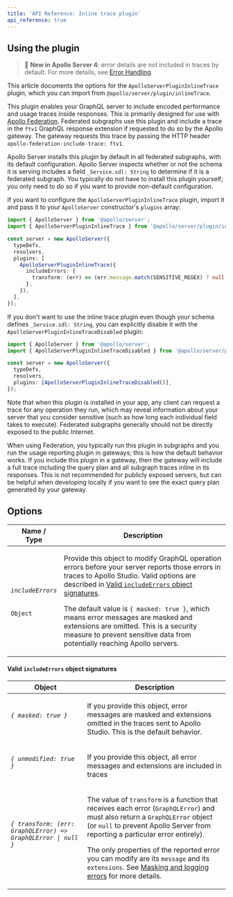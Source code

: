 ```yaml
---
title: 'API Reference: Inline trace plugin'
api_reference: true
---
```


## Using the plugin

> 📣 **New in Apollo Server 4**: error details are not included in traces by default. For more details, see [Error Handling](../../data/errors/#masking-and-logging-errors).

This article documents the options for the `ApolloServerPluginInlineTrace` plugin, which you can import from `@apollo/server/plugin/inlineTrace`.

This plugin enables your GraphQL server to include encoded performance and usage traces inside responses. This is primarily designed for use with [Apollo Federation](/federation/metrics/). Federated subgraphs use this plugin and include a trace in the `ftv1` GraphQL response extension if requested to do so by the Apollo gateway. The gateway requests this trace by passing the HTTP header `apollo-federation-include-trace: ftv1`.

Apollo Server installs this plugin by default in all federated subgraphs, with its default configuration. Apollo Server inspects whether or not the schema it is serving includes a field `_Service.sdl: String` to determine if it is a federated subgraph. You typically do not have to install this plugin yourself; you only need to do so if you want to provide non-default configuration.

If you want to configure the `ApolloServerPluginInlineTrace` plugin, import it and pass it to your `ApolloServer` constructor's `plugins` array:

<MultiCodeBlock>

```ts
import { ApolloServer } from '@apollo/server';
import { ApolloServerPluginInlineTrace } from '@apollo/server/plugin/inlineTrace';

const server = new ApolloServer({
  typeDefs,
  resolvers,
  plugins: [
    ApolloServerPluginInlineTrace({
      includeErrors: {
        transform: (err) => (err.message.match(SENSITIVE_REGEX) ? null : err),
      },
    }),
  ],
});
```

</MultiCodeBlock>

If you don't want to use the inline trace plugin even though your schema defines `_Service.sdl: String`, you can explicitly disable it with the `ApolloServerPluginInlineTraceDisabled` plugin:

<MultiCodeBlock>

```ts
import { ApolloServer } from '@apollo/server';
import { ApolloServerPluginInlineTraceDisabled } from '@apollo/server/plugin/disabled';

const server = new ApolloServer({
  typeDefs,
  resolvers,
  plugins: [ApolloServerPluginInlineTraceDisabled()],
});
```

</MultiCodeBlock>

Note that when this plugin is installed in your app, any client can request a trace for any operation they run, which may reveal information about your server that you consider sensitive (such as how long each individual field takes to execute). Federated subgraphs generally should not be directly exposed to the public Internet.

When using Federation, you typically run this plugin in subgraphs and you run the usage reporting plugin in gateways; this is how the default behavior works. If you include this plugin in a gateway, then the gateway will include a full trace including the query plan and all subgraph traces inline in its responses. This is not recommended for publicly exposed servers, but can be helpful when developing locally if you want to see the exact query plan generated by your gateway.

## Options

<table class="field-table">
  <thead>
    <tr>
      <th>Name /<br/>Type</th>
      <th>Description</th>
    </tr>
  </thead>

<tbody>

<tr>
<td>

###### `includeErrors`

`Object`

</td>
<td>

Provide this object to modify GraphQL operation errors before your server reports those errors in traces to Apollo Studio. Valid options are described in [Valid `includeErrors` object signatures](#valid-includeerrors-object-signatures).

The default value is `{ masked: true }`, which means error messages are masked and extensions are omitted. This is a security measure to prevent sensitive data from potentially reaching Apollo servers.

</td>
</tr>

</tbody>
</table>

#### Valid `includeErrors` object signatures

<table class="field-table">
  <thead>
    <tr>
      <th>Object</th>
      <th>Description</th>
    </tr>
  </thead>

<tbody>

<tr>
<td>

###### `{ masked: true }`

</td>
<td>

If you provide this object, error messages are masked and extensions omitted in the traces sent to Apollo Studio. This is the default behavior.

</td>
</tr>

<tr>
<td>

###### `{ unmodified: true }`

</td>
<td>

If you provide this object, all error messages and extensions are included in traces

</td>
</tr>

<tr>
<td>

###### `{ transform: (err: GraphQLError) => GraphQLError | null }`

</td>
<td>

The value of `transform` is a function that receives each error (`GraphQLError`) and must also return a `GraphQLError` object (or `null` to prevent Apollo Server from reporting a particular error entirely).

The only properties of the reported error you can modify are its `message` and its `extensions`. See [Masking and logging errors](../../data/errors/#masking-and-logging-errors) for more details.

</td>
</tr>

</tbody>
</table>
